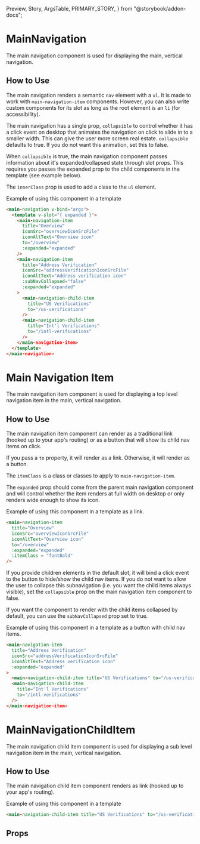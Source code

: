   Preview,
  Story,
  ArgsTable,
  PRIMARY_STORY,
} from "@storybook/addon-docs";

# MainNavigation

The main navigation component is used for displaying the main, vertical navigation.

<Preview>
  <Story id="components-main-navigation--full-navigation" />
</Preview>

## How to Use

The main navigation renders a semantic `nav` element with a `ul`. It is made to work with `main-navigation-item` components. However, you can also write custom components for its slot as long as the root element is an `li` (for accessibility).

The main navigation has a single prop, `collapsible` to control whether it has a click event on desktop that animates the navigation on click to slide in to a smaller width. This can give the user more screen real estate. `collapsible` defaults to true. If you do not want this animation, set this to false.

When `collapsible` is true, the main navigation component passes information about it's expanded/collapsed state through slot props. This requires you passes the expanded prop to the child components in the template (see example below).

The `innerClass` prop is used to add a class to the `ul` element. 

Example of using this component in a template

```html
<main-navigation v-bind="args">
  <template v-slot="{ expanded }">
    <main-navigation-item
      title="Overview"
      iconSrc="overviewIconSrcFile"
      iconAltText="Overview icon"
      to="/overview"
      :expanded="expanded"
    />
    <main-navigation-item
      title="Address Verification"
      iconSrc="addressVerificationIconSrcFile"
      iconAltText="Address verification icon"
      :subNavCollapsed="false"
      :expanded="expanded"
    >
      <main-navigation-child-item
        title="US Verifications"
        to="/us-verifications"
      />
      <main-navigation-child-item
        title="Int'l Verifications"
        to="/intl-verifications"
      />
    </main-navigation-item>
  </template>
</main-navigation>
```

# Main Navigation Item

The main navigation item component is used for displaying a top level navigation item in the main, vertical navigation.

<Preview>
  <Story id="components-main-navigation--item" />
</Preview>

## How to Use

The main navigation item component can render as a traditional link (hooked up to your app's routing) or as a button that will show its child nav items on click.

If you pass a `to` property, it will render as a link. Otherwise, it will render as a button.

The `itemClass` is a class or classes to apply to `main-navigation-item`.

The `expanded` prop should come from the parent main navigation component and will control whether the item renders at full width on desktop or only renders wide enough to show its icon.

Example of using this component in a template as a link.

```html
<main-navigation-item
  title="Overview"
  iconSrc="overviewIconSrcFile"
  iconAltText="Overview icon"
  to="/overview"
  :expanded="expanded"
  :itemClass = "fontBold"
/>
```

If you provide children elements in the default slot, it will bind a click event to the button to hide/show the child nav items. If you do not want to allow the user to collapse this subnavigation (i.e. you want the child items always visible), set the `collapsible` prop on the main navigation item component to false.

If you want the component to render with the child items collapsed by default, you can use the `subNavCollapsed` prop set to true.

Example of using this component in a template as a button with child nav items.

```html
<main-navigation-item
  title="Address Verification"
  iconSrc="addressVerificationIconSrcFile"
  iconAltText="Address verification icon"
  :expanded="expanded"
>
  <main-navigation-child-item title="US Verifications" to="/us-verifications" />
  <main-navigation-child-item
    title="Int'l Verifications"
    to="/intl-verifications"
  />
</main-navigation-item>
```

# MainNavigationChildItem

The main navigation child item component is used for displaying a sub level navigation item in the main, vertical navigation.

<Preview>
  <Story id="components-main-navigation--child-item" />
</Preview>

## How to Use

The main navigation child item component renders as link (hooked up to your app's routing).

Example of using this component in a template

```html
<main-navigation-child-item title="US Verifications" to="/us-verifications" />
```

## Props

<ArgsTable story={PRIMARY_STORY} />
